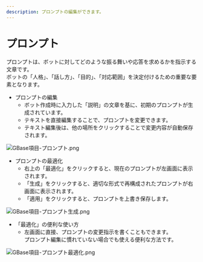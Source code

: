 ```yaml
---
description: プロンプトの編集ができます。
---
```


# プロンプト

プロンプトは、ボットに対してどのような振る舞いや応答を求めるかを指示する文章です。\
ボットの「人格」、「話し方」、「目的」、「対応範囲」を決定付けるための重要な要素となります。

* プロンプトの編集
  * ボット作成時に入力した「説明」の文章を基に、初期のプロンプトが生成されています。
  * テキストを直接編集することで、プロンプトを変更できます。
  * テキスト編集後は、他の場所をクリックすることで変更内容が自動保存されます。

![GBase項目-プロンプト.png](../../../.gitbook/assets/GBase%E9%A0%85%E7%9B%AE-%E3%83%97%E3%83%AD%E3%83%B3%E3%83%97%E3%83%88.png)

* プロンプトの最適化
  * 右上の「最適化」をクリックすると、現在のプロンプトが左画面に表示されます。
  * 「生成」をクリックすると、適切な形式で再構成されたプロンプトが右画面に表示されます。
  * 「適用」をクリックすると、プロンプトを上書き保存します。

![GBase項目-プロンプト生成.png](../../../.gitbook/assets/GBase%E9%A0%85%E7%9B%AE-%E3%83%97%E3%83%AD%E3%83%B3%E3%83%97%E3%83%88%E7%94%9F%E6%88%90.png)

* 「最適化」の便利な使い方
  * 左画面に直接、プロンプトの変更指示を書くこともできます。\
    プロンプト編集に慣れていない場合でも使える便利な方法です。

![GBase項目-プロンプト最適化.png](../../../.gitbook/assets/GBase%E9%A0%85%E7%9B%AE-%E3%83%97%E3%83%AD%E3%83%B3%E3%83%97%E3%83%88%E6%9C%80%E9%81%A9%E5%8C%96.png)
